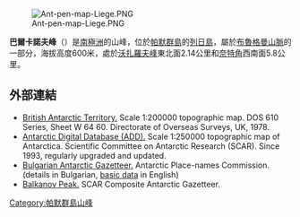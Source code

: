 [[Image:Ant-pen-map-Liege.PNG|thumb]]

'''巴爾卡諾夫峰'''（{{lang-en|Balkanov Peak}}）是[[南極洲|南極洲]]的山峰，位於[[帕默群島|帕默群島]]的[[列日島|列日島]]，屬於[[布魯格曼山脈|布魯格曼山脈]]的一部分，海拔高度600米，處於[[沃扎羅夫峰|沃扎羅夫峰]]東北面2.14公里和[[奈特角|奈特角]]西南面5.8公里。

{{coord|64|00|24|S|61|52|11|W|display=title}}

==外部連結==
* [http://data.aad.gov.au/aadc/mapcat/display_map.cfm?map_id=3198 British Antarctic Territory.] {{Wayback|url=http://data.aad.gov.au/aadc/mapcat/display_map.cfm?map_id=3198 |date=20120612032744 }}  Scale 1:200000 topographic map.  DOS 610 Series, Sheet W 64 60.  Directorate of Overseas Surveys, UK, 1978.
* [http://www.add.scar.org Antarctic Digital Database (ADD).] {{Wayback|url=http://www.add.scar.org/ |date=20170305000653 }} Scale 1:250000 topographic map of Antarctica. Scientific Committee on Antarctic Research (SCAR). Since 1993, regularly upgraded and updated.
* [http://apcbg.org/gazet-bg.doc Bulgarian Antarctic Gazetteer.] {{Wayback|url=http://apcbg.org/gazet-bg.doc |date=20131012104624 }} Antarctic Place-names Commission. (details in Bulgarian, [http://apcbg.org/gazet.htm basic data] {{Wayback|url=http://apcbg.org/gazet.htm |date=20160304071225 }} in English)
* [https://data.aad.gov.au/aadc/gaz/scar/display_name.cfm?gaz_id=137720 Balkanov Peak.] {{Wayback|url=https://data.aad.gov.au/aadc/gaz/scar/display_name.cfm?gaz_id=137720 |date=20200616072137 }} SCAR Composite Antarctic Gazetteer.

{{DEFAULTSORT:Balkanov Peak}}
[[Category:帕默群島山峰|Category:帕默群島山峰]]


{{PalmerArchipelago-geo-stub}}
